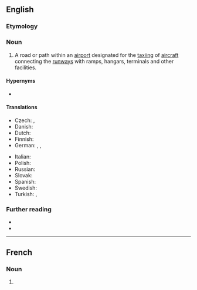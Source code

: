 ==English==

===Etymology===
{{compound|en|taxi|way}}

===Noun===
{{en-noun}}

# {{lb|en|aviation}} A road or path within an [[airport]] designated for the [[taxiing]] of [[aircraft]] connecting the [[runways]] with ramps, hangars, terminals and other facilities.

====Hypernyms====
* {{l|en|way}}

====Translations====
{{trans-top|road or path on an airport for taxiing}}
* Czech: {{t|cs|pojezdová dráha|f}}, {{t|cs|pojížděčka|f}}
* Danish: {{t|da|rullevej}}
* Dutch: {{t+|nl|taxibaan}}
* Finnish: {{t+|fi|rullaustie}}
* German: {{t+|de|Rollbahn|f}}, {{t+|de|Rollfeld|n}}, {{t|de|Rollweg|m}}
{{trans-mid}}
* Italian: {{t|it|pista di rullaggio|f}}
* Polish: {{t|pl|droga kołowania|f}}
* Russian: {{t|ru|рулежная дорожка}}
* Slovak: {{t|sk|rolovacia dráha|f}}
* Spanish: {{t|es|calle de rodaje}}
* Swedish: {{t|sv|taxibana|c}}
* Turkish: {{t|tr|taksirut}}, {{t|tr|taksi yolu}}
{{trans-bottom}}

===Further reading===
* {{R:OneLook}}
* {{pedia}}
----
==French==

===Noun===
{{fr-noun|m}}

# {{l|en|taxiway}}
#: {{syn|fr|voie de circulation}}